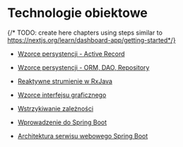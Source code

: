 # Technologie obiektowe
{/* TODO: create here chapters using steps similar to https://nextjs.org/learn/dashboard-app/getting-started*/}

- [Wzorce persystencji - Active Record](/01-persistance-active-record)

- [Wzorce persystencji - ORM, DAO, Repository](/02-persistance-orm)

- [Reaktywne strumienie w RxJava](/03-rx)

- [Wzorce interfejsu graficznego](/04-ui)

- [Wstrzykiwanie zależności](/05-ioc-guice)

- [Wprowadzenie do Spring Boot](/06-spring-1)

- [Architektura serwisu webowego Spring Boot](/07-spring-2)



